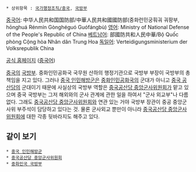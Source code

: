 * 상위항목 : [[국가행정조직/중국]], [[국방부]]

[[중국어]]: 中华人民共和国国防部/中華人民共和國國防部(중화런민궁훠궈 궈팡부, hōnghuá Rénmín Gònghéguó Guófángbù)
[[영어]]: Ministry of National Defense of the People's Republic of China
[[베트남어]]: 部國防共和人民中華/Bộ Quốc phòng Cộng hòa Nhân dân Trung Hoa
[[독일어]]: Verteidigungsministerium der Volksrepublik China

[http://www.mod.gov.cn 공식 홈페이지] ([[중국어]])

[[중국]]의 [[국방부]]. 중화인민공화국 국무원 산하의 행정기관으로 국방부 부장이 국방부의 총책임을 지고 있다. 그러나 [[중국 인민해방군]]은 [[중화인민공화국]]의 군대가 아니고 [[중국 공산당]]의 군대이기 때문에 사실상의 국방부 역할은 [[중국공산당 중앙군사위원회]]가 맡고 있으며 중국 국방부는 그저 해외와의 군사 관계에 관한 일을 하여서 "군사 외교부"나 다름없다. 그래도 [[중국공산당 중앙군사위원회]]와 연관 있는 거야 국방부 장관이 중공 중앙군사위 부주석이 담당하고 있다는 것. 물론 군사외교 뿐만이 아니라 [[중국공산당 중앙군사위원회]]에 대한 각종 뒷바라지도 해주고 있다.

== 같이 보기 ==
 * [[중국 인민해방군]]
 * [[중국공산당 중앙군사위원회]]
 * [[중화민국 국방부]]
